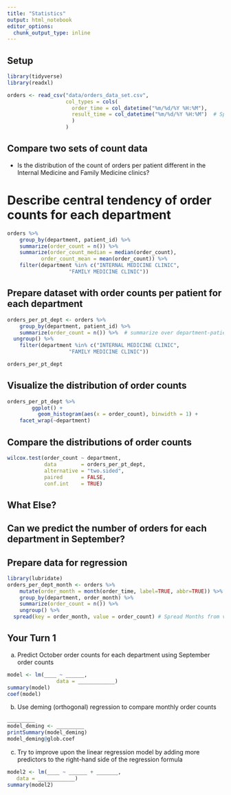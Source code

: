 ```yaml
---
title: "Statistics"
output: html_notebook
editor_options: 
  chunk_output_type: inline
---
```


## Setup

```r
library(tidyverse) 
library(readxl) 

orders <- read_csv("data/orders_data_set.csv", 
                   col_types = cols(
                     order_time = col_datetime("%m/%d/%Y %H:%M"),
                     result_time = col_datetime("%m/%d/%Y %H:%M")  # Specifying equivalent date format to variables used below
                     )
                   )
```

## Compare two sets of count data

- Is the distribution of the count of orders per patient different in the Internal Medicine and Family Medicine clinics?

# Describe central tendency of order counts for each department

```r
orders %>%	    
	group_by(department, patient_id) %>%	    
	summarize(order_count = n()) %>%
	summarize(order_count_median = median(order_count), 
		   order_count_mean = mean(order_count)) %>%
	filter(department %in% c("INTERNAL MEDICINE CLINIC", 
					"FAMILY MEDICINE CLINIC"))
```


## Prepare dataset with order counts per patient for each department

```r
orders_per_pt_dept <- orders %>%	    
	group_by(department, patient_id) %>%	    
	summarize(order_count = n()) %>%  # summarize over department-patient_id groups
  ungroup() %>%
	filter(department %in% c("INTERNAL MEDICINE CLINIC", 
					"FAMILY MEDICINE CLINIC"))

orders_per_pt_dept
```

## Visualize the distribution of order counts

```r
orders_per_pt_dept %>%	        
        ggplot() +
	      geom_histogram(aes(x = order_count), binwidth = 1) +
    facet_wrap(~department)
```



## Compare the distributions of order counts

```r
wilcox.test(order_count ~ department, 
            data        = orders_per_pt_dept, 
            alternative = "two.sided", 
            paired      = FALSE, 
            conf.int    = TRUE)
```

## What Else?

## Can we predict the number of orders for each department in September?

## Prepare data for regression

```r
library(lubridate)
orders_per_dept_month <- orders %>%
	mutate(order_month = month(order_time, label=TRUE, abbr=TRUE)) %>%	 # Assign month
	group_by(department, order_month) %>%	    
	summarize(order_count = n()) %>%
	ungroup() %>%
  spread(key = order_month, value = order_count) # Spread Months from values of a variable to separate variables
```

## Your Turn 1

a) Predict October order counts for each department using September order counts
```r
model <- lm(____ ~ ______, 
                data = ____________)
summary(model)
coef(model)
```

b) Use deming (orthogonal) regression to compare monthly order counts

```r
_________
model_deming <- _________
printSummary(model_deming)
model_deming@glob.coef
```

c) Try to improve upon the linear regression model by adding more predictors to the right-hand side of the regression formula

```r
model2 <- lm(____ ~ ______ + _______, 
   data = ____________)
summary(model2)
```
